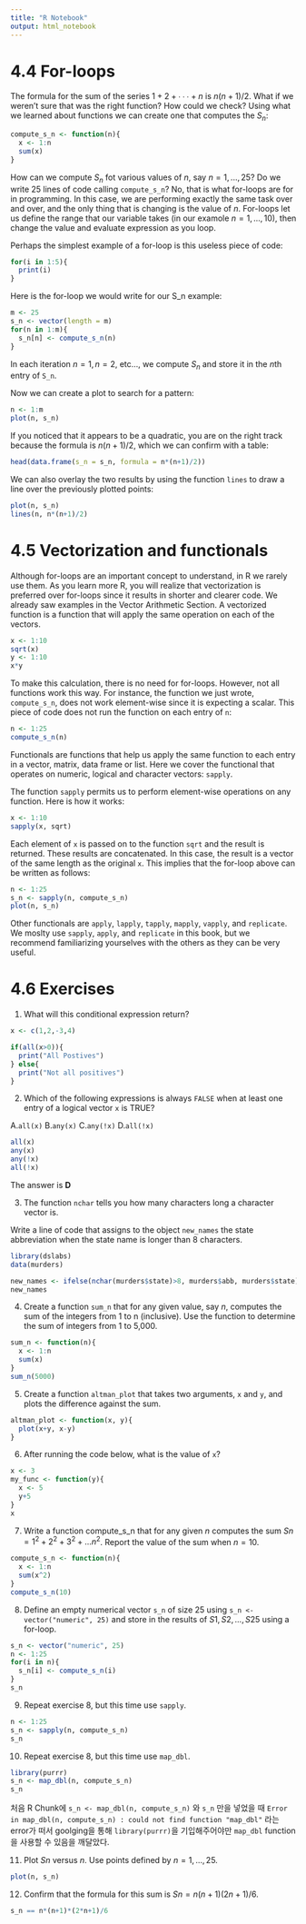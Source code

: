 ```yaml
---
title: "R Notebook"
output: html_notebook
---
```


# 4.4 For-loops

The formula for the sum of the series $1+2+∙∙∙+n$ is $n(n+1)/2$. What if we weren’t sure that was the right function? How could we check? Using what we learned about functions we can create one that computes the $S_n$:
```r
compute_s_n <- function(n){
  x <- 1:n
  sum(x)
}
```

How can we compute $S_n$ fot various values of $n$, say $n=1,...,25$? Do we write 25 lines of code calling ```compute_s_n```? No, that is what for-loops are for in programming. In this case, we are performing exactly the same task over and over, and the only thing that is changing is the value of $n$. For-loops let us define the range that our variable takes (in our examole $n=1,...,10$), then change the value and evaluate expression as you loop.

Perhaps the simplest example of a for-loop is this useless piece of code:
```r
for(i in 1:5){
  print(i)
}
```

Here is the for-loop we would write for our S_n example:
```r
m <- 25
s_n <- vector(length = m)
for(n in 1:m){
  s_n[n] <- compute_s_n(n)
}
```

In each iteration $n=1, n=2$, etc..., we compute $S_n$ and store it in the $n$th entry of ```S_n```.

Now we can create a plot to search for a pattern:
```r
n <- 1:m
plot(n, s_n)
```

If you noticed that it appears to be a quadratic, you are on the right track because the formula is $n(n+1)/2$, which we can confirm with a table:
```r
head(data.frame(s_n = s_n, formula = n*(n+1)/2))
```

We can also overlay the two results by using the function ```lines``` to draw a line over the previously plotted points:
```r
plot(n, s_n)
lines(n, n*(n+1)/2)
```

# 4.5 Vectorization and functionals

Although for-loops are an important concept to understand, in R we rarely use them. As you learn more R, you will realize that vectorization is preferred over for-loops since it results in shorter and clearer code. We already saw examples in the Vector Arithmetic Section. A vectorized function is a function that will apply the same operation on each of the vectors.
```r
x <- 1:10
sqrt(x)
y <- 1:10
x*y
```

To make this calculation, there is no need for for-loops. However, not all functions work this way. For instance, the function we just wrote, ```compute_s_n```, does not work element-wise since it is expecting a scalar. This piece of code does not run the function on each entry of ```n```:
```r
n <- 1:25
compute_s_n(n)
```

Functionals are functions that help us apply the same function to each entry in a vector, matrix, data frame or list. Here we cover the functional that operates on numeric, logical and character vectors: ```sapply```.

The function ```sapply``` permits us to perform element-wise operations on any function. Here is how it works:
```r
x <- 1:10
sapply(x, sqrt)
```

Each element of ```x``` is passed on to the function ```sqrt``` and the result is returned. These results are concatenated. In this case, the result is a vector of the same length as the original ```x```. This implies that the for-loop above can be written as follows:
```r
n <- 1:25
s_n <- sapply(n, compute_s_n)
plot(n, s_n)
```

Other functionals are ```apply```, ```lapply```, ```tapply```, ```mapply```, ```vapply```, and ```replicate```. We moslty use ```sapply```, ```apply```, and ```replicate``` in this book, but we recommend familiarizing yourselves with the others as they can be very useful.

# 4.6 Exercises

1. What will this conditional expression return?
```r
x <- c(1,2,-3,4)

if(all(x>0)){
  print("All Postives")
} else{
  print("Not all positives")
}
```

2. Which of the following expressions is always ```FALSE``` when at least one entry of a logical vector ```x``` is TRUE?

A.```all(x)```
B.```any(x)```
C.```any(!x)```
D.```all(!x)```
```r
all(x)
any(x)
any(!x)
all(!x)
```

The answer is **D**

3. The function ```nchar``` tells you how many characters long a character vector is.

Write a line of code that assigns to the object ```new_names``` the state abbreviation when the state name is longer than 8 characters.
```r
library(dslabs)
data(murders)
```

```r
new_names <- ifelse(nchar(murders$state)>8, murders$abb, murders$state)
new_names
```

4. Create a function ```sum_n``` that for any given value, say $n$, computes the sum of the integers from 1 to n (inclusive). Use the function to determine the sum of integers from 1 to 5,000.
```r
sum_n <- function(n){
  x <- 1:n
  sum(x)
}
sum_n(5000)
```

5. Create a function ```altman_plot``` that takes two arguments, ```x``` and ```y```, and plots the difference against the sum.
```r
altman_plot <- function(x, y){
  plot(x+y, x-y)
}
```

6. After running the code below, what is the value of ```x```?
```r
x <- 3
my_func <- function(y){
  x <- 5
  y+5
}
x
```

7. Write a function compute_s_n that for any given $n$ computes the sum $Sn=1^2+2^2+3^2+...n^2$. Report the value of the sum when $n=10$.
```r
compute_s_n <- function(n){
  x <- 1:n
  sum(x^2)
}
compute_s_n(10)
```

8. Define an empty numerical vector ```s_n``` of size 25 using ```s_n <- vector("numeric", 25)``` and store in the results of $S1, S2, ..., S25$ using a for-loop.
```r
s_n <- vector("numeric", 25)
n <- 1:25
for(i in n){
  s_n[i] <- compute_s_n(i)
}
s_n
```

9. Repeat exercise 8, but this time use ```sapply```.
```r
n <- 1:25
s_n <- sapply(n, compute_s_n)
s_n
```

10. Repeat exercise 8, but this time use ```map_dbl```.
```r
library(purrr)
s_n <- map_dbl(n, compute_s_n)
s_n
```
처음 R Chunk에 ```s_n <- map_dbl(n, compute_s_n)``` 와 ```s_n``` 만을 넣었을 때 
```Error in map_dbl(n, compute_s_n) : could not find function "map_dbl"``` 라는 error가 떠서 goolging을 통해 ```library(purrr)```을 기입해주어야만 ```map_dbl``` function을 사용할 수 있음을 깨달았다.

11. Plot $Sn$ versus $n$. Use points defined by $n=1,...,25$.
```r
plot(n, s_n)
```

12. Confirm that the formula for this sum is $Sn=n(n+1)(2n+1)/6$.
```r
s_n == n*(n+1)*(2*n+1)/6
```
